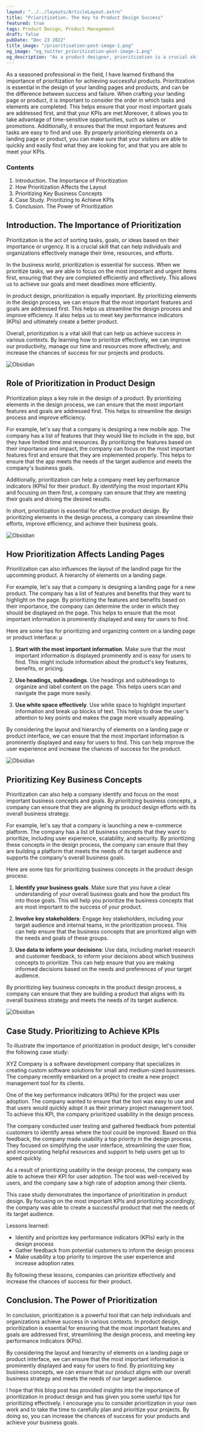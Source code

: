 ```yaml
---
layout: "../../layouts/ArticleLayout.astro"
title: "Prioritization. The Key to Product Design Success"
featured: true
tags: Product Design, Product Management
draft: false
pubDate: "Dec 23 2022"
title_image: "/prioritisation-post-image-1.png"
og_image: "og_twitter_prioritisation-post-image-1.png"
og_description: "As a product designer, prioritization is a crucial skill to master. In our latest blog post, I explore the role of prioritization in product design and how it can help you streamline your efforts, improve efficiency, and achieve your business goals."
---
```


As a seasoned professional in the field, I have learned firsthand the importance of prioritization for achieving successful products. Prioritization is essential in the design of your landing pages and products, and can be the
difference between success and failure. When crafting your landing page or product, it is important to consider the order in which tasks and elements are completed. This helps ensure that your most important goals are addressed first, and that your KPIs are met.Moreover, it allows you to take advantage of time-sensitive opportunities, such as sales or promotions. Additionally, it ensures that the most important features and tasks are easy to find and use. By properly prioritizing elements on a landing page or product, you can make sure that your visitors are able to quickly and easily find what they are looking for, and that you are able to meet your KPIs.

### Contents

1.  Introduction. The Importance of Prioritization
2.  How Prioritization Affects the Layout
3.  Prioritizing Key Business Concepts
4.  Case Study. Prioritizing to Achieve KPIs
5.  Conclusion. The Power of Prioritization

## Introduction. The Importance of Prioritization

Prioritization is the act of sorting tasks, goals, or ideas based on their importance or urgency. It is a crucial skill that can help individuals and organizations effectively manage their time, resources, and efforts.

In the business world, prioritization is essential for success. When we prioritize tasks, we are able to focus on the most important and urgent items first, ensuring that they are completed efficiently and effectively. This allows us to achieve our goals and meet deadlines more efficiently.

In product design, prioritization is equally important. By prioritizing elements in the design process, we can ensure that the most important features and goals are addressed first. This helps us streamline the design process and improve efficiency. It also helps us to meet key performance indicators (KPIs) and ultimately create a better product.

Overall, prioritization is a vital skill that can help us achieve success in various contexts. By learning how to prioritize effectively, we can improve our productivity, manage our time and resources more effectively, and increase the chances of success for our projects and products.

<img
  class="wider rounded-xl"
  src="/prioritisation-post-image-2.png"
  alt="Obsidian"
/>

## Role of Prioritization in Product Design

Prioritization plays a key role in the design of a product. By prioritizing elements in the design process, we can ensure that the most important features and goals are addressed first. This helps to streamline the design process and improve efficiency.

For example, let's say that a company is designing a new mobile app. The company has a list of features that they would like to include in the app, but they have limited time and resources. By prioritizing the features based on their importance and impact, the company can focus on the most important features first and ensure that they are implemented properly. This helps to ensure that the app meets the needs of the target audience and meets the company's business goals.

Additionally, prioritization can help a company meet key performance indicators (KPIs) for their product. By identifying the most important KPIs and focusing on them first, a company can ensure that they are meeting their goals and driving the desired results.

In short, prioritization is essential for effective product design. By prioritizing elements in the design process, a company can streamline their efforts, improve efficiency, and achieve their business goals.

<img
  class="wider rounded-xl"
  src="/prioritisation-post-image-3.png"
  alt="Obsidian"
/>

## How Prioritization Affects Landing Pages

Prioritization can also influences the layout of the landind page for the upcomming product. A hierarchy of elements on a landing page.

For example, let's say that a company is designing a landing page for a new product. The company has a list of features and benefits that they want to highlight on the page. By prioritizing the features and benefits based on their importance, the company can determine the order in which they should be displayed on the page. This helps to ensure that the most important information is prominently displayed and easy for users to find.

Here are some tips for prioritizing and organizing content on a landing page or product interface:
µ

1. **Start with the most important information**.
   Make sure that the most important information is displayed prominently and is easy for users to find. This might include information about the product's key features, benefits, or pricing.

2. **Use headings, subheadings**.
   Use headings and subheadings to organize and label content on the page. This helps users scan and navigate the page more easily.

3. **Use white space effectively**.
   Use white space to highlight important information and break up blocks of text. This helps to draw the user's attention to key points and makes the page more visually appealing.

By considering the layout and hierarchy of elements on a landing page or product interface, we can ensure that the most important information is prominently displayed and easy for users to find. This can help improve the user experience and increase the chances of success for the product.

<img
  class="wider rounded-xl"
  src="/prioritisation-post-image-4.png"
  alt="Obsidian"
/>

## Prioritizing Key Business Concepts

Prioritization can also help a company identify and focus on the most important business concepts and goals. By prioritizing business concepts, a company can ensure that they are aligning its product design efforts with its overall business strategy.

For example, let's say that a company is launching a new e-commerce platform. The company has a list of business concepts that they want to prioritize, including user experience, scalability, and security. By prioritizing these concepts in the design process, the company can ensure that they are building a platform that meets the needs of its target audience and supports the company's overall business goals.

Here are some tips for prioritizing business concepts in the product design process:

1. **Identify your business goals**. Make sure that you have a clear understanding of your overall business goals and how the product fits into those goals. This will help you prioritize the business concepts that are most important to the success of your product.

2. **Involve key stakeholders**: Engage key stakeholders, including your target audience and internal teams, in the prioritization process. This can help ensure that the business concepts that are prioritized align with the needs and goals of these groups.

3. **Use data to inform your decisions**: Use data, including market research and customer feedback, to inform your decisions about which business concepts to prioritize. This can help ensure that you are making informed decisions based on the needs and preferences of your target audience.

By prioritizing key business concepts in the product design process, a company can ensure that they are building a product that aligns with its overall business strategy and meets the needs of its target audience.

<img
  class="wider rounded-xl"
  src="/prioritisation-post-image-5.png"
  alt="Obsidian"
/>

## Case Study. Prioritizing to Achieve KPIs

To illustrate the importance of prioritization in product design, let's consider the following case study:

XYZ Company is a software development company that specializes in creating custom software solutions for small and medium-sized businesses. The company recently embarked on a project to create a new project management tool for its clients.

One of the key performance indicators (KPIs) for the project was user adoption. The company wanted to ensure that the tool was easy to use and that users would quickly adopt it as their primary project management tool. To achieve this KPI, the company prioritized usability in the design process.

The company conducted user testing and gathered feedback from potential customers to identify areas where the tool could be improved. Based on this feedback, the company made usability a top priority in the design process. They focused on simplifying the user interface, streamlining the user flow, and incorporating helpful resources and support to help users get up to speed quickly.

As a result of prioritizing usability in the design process, the company was able to achieve their KPI for user adoption. The tool was well-received by users, and the company saw a high rate of adoption among their clients.

This case study demonstrates the importance of prioritization in product design. By focusing on the most important KPIs and prioritizing accordingly, the company was able to create a successful product that met the needs of its target audience.

Lessons learned:

- Identify and prioritize key performance indicators (KPIs) early in the design process
- Gather feedback from potential customers to inform the design process
- Make usability a top priority to improve the user experience and increase adoption rates

By following these lessons, companies can prioritize effectively and increase the chances of success for their product.

## Conclusion. The Power of Prioritization

In conclusion, prioritization is a powerful tool that can help individuals and organizations achieve success in various contexts. In product design, prioritization is essential for ensuring that the most important features and goals are addressed first, streamlining the design process, and meeting key performance indicators (KPIs).

By considering the layout and hierarchy of elements on a landing page or product interface, we can ensure that the most important information is prominently displayed and easy for users to find. By prioritizing key business concepts, we can ensure that our product aligns with our overall business strategy and meets the needs of our target audience.

I hope that this blog post has provided insights into the importance of prioritization in product design and has given you some useful tips for prioritizing effectively. I encourage you to consider prioritization in your own work and to take the time to carefully plan and prioritize your projects. By doing so, you can increase the chances of success for your products and achieve your business goals.
